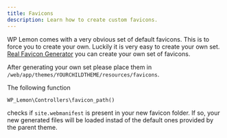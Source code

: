 ```yaml
---
title: Favicons
description: Learn how to create custom favicons.
---
```


WP Lemon comes with a very obvious set of default favicons. This is to force you to create your own. Luckily it is very easy to create your own set. [Real Favicon Generator](https://realfavicongenerator.net/) you can create your own set of favicons.

After generating your own set please place them in `/web/app/themes/YOURCHILDTHEME/resources/favicons`.

The following function

```php
WP_Lemon\Controllers\favicon_path()
```

checks if `site.webmanifest` is present in your new favicon folder. If so, your new generated files will be loaded instad of the default ones provided by the parent theme.
